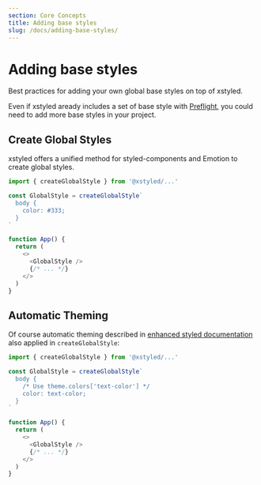 ```yaml
---
section: Core Concepts
title: Adding base styles
slug: /docs/adding-base-styles/
---
```


# Adding base styles

Best practices for adding your own global base styles on top of xstyled.

Even if xstyled aready includes a set of base style with [Preflight](/docs/preflight/), you could need to add more base styles in your project.

## Create Global Styles

xstyled offers a unified method for styled-components and Emotion to create global styles.

```js
import { createGlobalStyle } from '@xstyled/...'

const GlobalStyle = createGlobalStyle`
  body {
    color: #333;
  }
`

function App() {
  return (
    <>
      <GlobalStyle />
      {/* ... */}
    </>
  )
}
```

## Automatic Theming

Of course automatic theming described in [enhanced styled documentation](/docs/enhanced-styled-components/) also applied in `createGlobalStyle`:

```js
import { createGlobalStyle } from '@xstyled/...'

const GlobalStyle = createGlobalStyle`
  body {
    /* Use theme.colors['text-color'] */
    color: text-color;
  }
`

function App() {
  return (
    <>
      <GlobalStyle />
      {/* ... */}
    </>
  )
}
```

